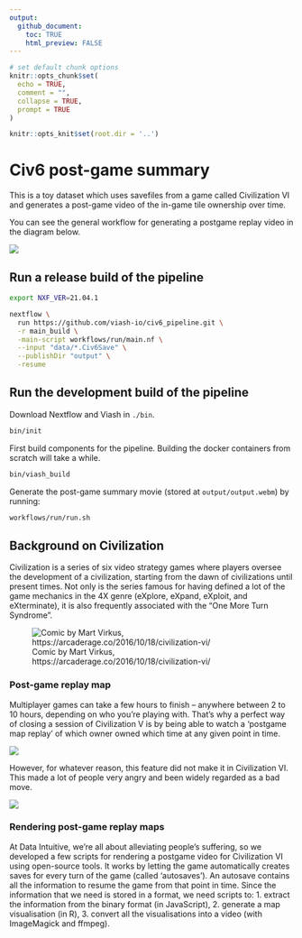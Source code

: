 ```yaml
---
output:
  github_document:
    toc: TRUE
    html_preview: FALSE
---
```


```r
# set default chunk options
knitr::opts_chunk$set(
  echo = TRUE,
  comment = "",
  collapse = TRUE,
  prompt = TRUE
)

knitr::opts_knit$set(root.dir = '..')
```

# Civ6 post-game summary

This is a toy dataset which uses savefiles from a game called Civilization VI and generates a post-game video of the in-game tile ownership over time.

You can see the general workflow for generating a postgame replay video
in the diagram below.

![](docs/images/workflow.png)

## Run a release build of the pipeline

```sh
export NXF_VER=21.04.1

nextflow \
  run https://github.com/viash-io/civ6_pipeline.git \
  -r main_build \
  -main-script workflows/run/main.nf \
  --input "data/*.Civ6Save" \
  --publishDir "output" \
  -resume
```

<!-- todo: use an actual release -->

## Run the development build of the pipeline

Download Nextflow and Viash in `./bin`.

```bash
bin/init
```

First build components for the pipeline. Building the docker containers from scratch will take a while.

```bash
bin/viash_build
```

Generate the post-game summary movie (stored at `output/output.webm`) by running:
```bash
workflows/run/run.sh
```

## Background on Civilization
Civilization is a series of six video strategy games where players oversee the development of a civilization, starting from the dawn of civilizations until present times. Not only is the series famous for having defined a lot of the game mechanics in the 4X genre (eXplore, eXpand, eXploit, and eXterminate), it is also frequently associated with the "One More Turn Syndrome".

![Comic by Mart Virkus, https://arcaderage.co/2016/10/18/civilization-vi/](docs/images/mart_virkus_every_civilization_game_ever.jpg)

### Post-game replay map
Multiplayer games can take a few hours to finish -- anywhere between 2 to 10 hours, depending on who you're playing with. 
That's why a perfect way of closing a session of Civilization V is by being able to watch a 'postgame map replay' of which owner owned which time at any given point in time.

[![](docs/images/civ5_victory_.png)](docs/images/civ5_victory_.webm)

However, for whatever reason, this feature did not make it in Civilization VI. This made a lot of people very angry and been widely regarded as a bad move. <!-- quoting Douglas Adams here -->

![](docs/images/civ6_rant_.png)

### Rendering post-game replay maps
At Data Intuitive, we're all about alleviating people's suffering, so we developed a few scripts for rendering a postgame video for Civilization VI using open-source tools. 
It works by letting the game automatically creates saves for every turn of the game (called 'autosaves'). An autosave contains all the information to resume the game from that point in time.
Since the information that we need is stored in a format, we need scripts to: 1. extract the information from the binary format (in JavaScript), 2. generate a map visualisation (in R), 3. convert all the visualisations into a video (with ImageMagick and ffmpeg).
